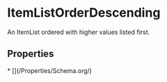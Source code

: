 
# ItemListOrderDescending

An ItemList ordered with higher values listed first.

## Properties

<Grid>
* [](/Properties/Schema.org/)

</Grid>


